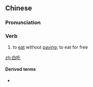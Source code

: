 ==Chinese==
{{zh-forms}}

===Pronunciation===
{{zh-pron
|m=báichī
|cat=v
}}

===Verb===
{{zh-verb}}

# to [[eat]] without [[paying]]; to eat for free

[[zh:白吃]]

====Derived terms====
* {{zh-l|天下沒有白吃的午餐}}
